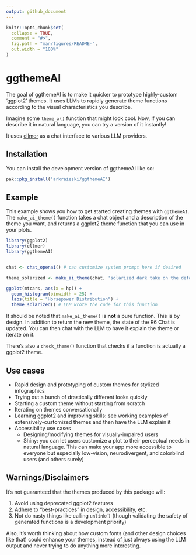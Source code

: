 ```yaml
---
output: github_document
---
```


<!-- README.md is generated from README.Rmd. Please edit that file -->

```r
knitr::opts_chunk$set(
  collapse = TRUE,
  comment = "#>",
  fig.path = "man/figures/README-",
  out.width = "100%"
)
```

# ggthemeAI

<!-- badges: start -->
<!-- badges: end -->

The goal of ggthemeAI is to make it quicker to prototype highly-custom 'ggplot2' themes. It uses LLMs to rapidly generate theme functions according to the visual characteristics you describe.

Imagine some `theme_x()` function that might look cool. Now, if you can describe it in natural language, you can try a version of it instantly!

It uses [ellmer](https://ellmer.tidyverse.org/index.html) as a chat interface to various LLM providers.

## Installation

You can install the development version of ggthemeAI like so:

``` r
pak::pkg_install('arkraieski/ggthemeAI')
```

## Example

This example shows you how to get started creating themes with `ggthemeAI`. The `make_ai_theme()` function takes a chat object and a description of the theme you want, and returns a ggplot2 theme function that you can use in your plots.

```r
library(ggplot2)
library(ellmer)
library(ggthemeAI)


chat <- chat_openai() # can customize system prompt here if desired

theme_solarized <- make_ai_theme(chat, 'solarized dark take on the default ggplot2 theme')

ggplot(mtcars, aes(x = hp)) + 
  geom_histogram(binwidth = 25) +
  labs(title = "Horsepower Distribution") +
  theme_solarized() # LLM wrote the code for this function

```

It should be noted that `make_ai_theme()` is **not** a pure function. This is by design. In addition to return the new theme, the state of the R6 Chat is updated. You can then chat with the LLM to have it explain the theme or iterate on it.

There's also a `check_theme()` function that checks if a function is actually a ggplot2 theme.

## Use cases

- Rapid design and prototyping of custom themes for stylized infographics
- Trying out a bunch of drastically different looks quickly
- Starting a custom theme without starting from scratch
- Iterating on themes conversationally
- Learning ggplot2 and improving skills: see working examples of extensively-customized themes and then have the LLM explain it
- Accessibility use cases
  - Designing/modifying themes for visually-impaired users
  - Shiny: you can let users customize a plot to their perceptual needs in natural language. This can make your app more accessible to everyone but especially low-vision, neurodivergent, and colorblind users (and others surely)

## Warnings/Disclaimers

It's not guaranteed that the themes produced by this package will:

1. Avoid using deprecated ggplot2 features
2. Adhere to "best-practices" in design, accessibility, etc.
3. Not do nasty things like calling `unlink()` (though validating the safety of generated functions is a development priority)

Also, it's worth thinking about how custom fonts (and other design choices like that) could enhance your themes, instead of just always using the LLM output and never trying to do anything more interesting.
